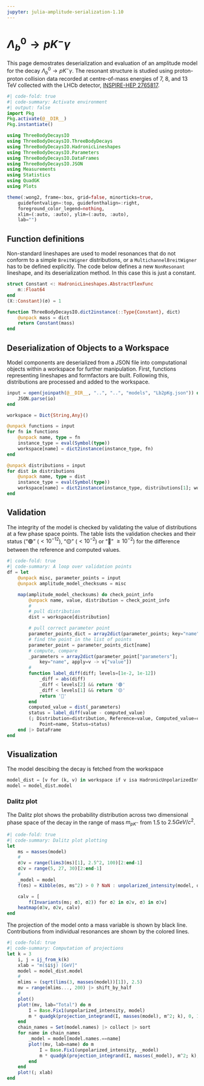 ```yaml
---
jupyter: julia-amplitude-serialization-1.10
---
```


# $\Lambda_b^0 \to p K^- \gamma$

This page demostrates deserialization and evaluation of an amplitude model for the decay $\Lambda_b^0 \to p K^- \gamma$. The resonant structure is studied using proton-proton collision data recorded at centre-of-mass energies of $7$, $8$, and $13$ TeV collected with the LHCb detector, [INSPIRE-HEP 2765817](https://inspirehep.net/literature/2765817).

```julia
#| code-fold: true
#| code-summary: Activate environment
#| output: false
import Pkg
Pkg.activate(@__DIR__)
Pkg.instantiate()

using ThreeBodyDecaysIO
using ThreeBodyDecaysIO.ThreeBodyDecays
using ThreeBodyDecaysIO.HadronicLineshapes
using ThreeBodyDecaysIO.Parameters
using ThreeBodyDecaysIO.DataFrames
using ThreeBodyDecaysIO.JSON
using Measurements
using Statistics
using QuadGK
using Plots

theme(:wong2, frame=:box, grid=false, minorticks=true,
    guidefontvalign=:top, guidefonthalign=:right,
    foreground_color_legend=nothing,
    xlim=(:auto, :auto), ylim=(:auto, :auto),
    lab="")
```

## Function definitions

Non-standard lineshapes are used to model resonances that do not conform to a simple `BreitWigner` distributions, or a `MultichannelBreitWigner` has to be defined explicitly.
The code below defines a new `NonResonant` lineshape, and its deserialization method. In this case this is just a constant.

```julia
struct Constant <: HadronicLineshapes.AbstractFlexFunc
    m::Float64
end
(X::Constant)(σ) = 1

function ThreeBodyDecaysIO.dict2instance(::Type{Constant}, dict)
    @unpack mass = dict
    return Constant(mass)
end
```

## Deserialization of Objects to a Workspace

Model components are deserialized from a JSON file into computational objects within a workspace for further manipulation. First, functions representing lineshapes and formfactors are built. Following this, distributions are processed and added to the workspace.

```julia
input = open(joinpath(@__DIR__, "..", "..", "models", "Lb2pKg.json")) do io
    JSON.parse(io)
end

workspace = Dict{String,Any}()

@unpack functions = input
for fn in functions
    @unpack name, type = fn
    instance_type = eval(Symbol(type))
    workspace[name] = dict2instance(instance_type, fn)
end

@unpack distributions = input
for dist in distributions
    @unpack name, type = dist
    instance_type = eval(Symbol(type))
    workspace[name] = dict2instance(instance_type, distributions[1]; workspace)
end
```

## Validation

The integrity of the model is checked by validating the value of distributions at a few phase space points.
The table lists the validation checkes and their status ("🟢" ($<10^{-12}$), "🟡" ($<10^{-2}$) or "🔴" $\ge10^{-2}$) for the difference between the reference and computed values.

```julia
#| code-fold: true
#| code-summary: A loop over validation points
df = let
    @unpack misc, parameter_points = input
    @unpack amplitude_model_checksums = misc

    map(amplitude_model_checksums) do check_point_info
        @unpack name, value, distribution = check_point_info
        #
        # pull distribution
        dist = workspace[distribution]

        # pull correct parameter point
        parameter_points_dict = array2dict(parameter_points; key="name")
        # find the point in the list of points
        parameter_point = parameter_points_dict[name]
        # compute, compare
        _parameters = array2dict(parameter_point["parameters"];
            key="name", apply=v -> v["value"])
        #
        function label_diff(diff; levels=[1e-2, 1e-12])
            _diff = abs(diff)
            _diff < levels[2] && return '🟢'
            _diff < levels[1] && return '🟡'
            return '🔴'
        end
        computed_value = dist(_parameters)
        status = label_diff(value - computed_value)
        (; Distribution=distribution, Reference=value, Computed_value=computed_value,
            Point=name, Status=status)
    end |> DataFrame
end
```

## Visualization

The model descibing the decay is fetched from the workspace

```julia
model_dist = [v for (k, v) in workspace if v isa HadronicUnpolarizedIntensity] |> first;
model = model_dist.model
```

### Dalitz plot

The Dalitz plot shows the probability distribution across two dimensional phase space of the decay in the range of mass $m_{pK^{-}}$ from $1.5$ to $2.5 GeV/c^2$.

```julia
#| code-fold: true
#| code-summary: Dalitz plot plotting
let
    ms = masses(model)
    #
    σ3v = range(lims3(ms)[1], 2.5^2, 100)[2:end-1]
    σ2v = range(5, 27, 30)[2:end-1]
    #
    _model = model
    f(σs) = Kibble(σs, ms^2) > 0 ? NaN : unpolarized_intensity(model, σs)

    calv = [
        f(Invariants(ms; σ3, σ2)) for σ2 in σ2v, σ3 in σ3v]
    heatmap(σ3v, σ2v, calv)
end
```

The projection of the model onto a mass variable is shown by black line.
Contributions from individual resonances are shown by the colored lines.

```julia
#| code-fold: true
#| code-summary: Computation of projections
let k = 3
    i, j = ij_from_k(k)
    xlab = "m($i$j) [GeV]"
    model = model_dist.model
    #
    mlims = (sqrt(lims(3, masses(model))[1]), 2.5)
    mv = range(mlims..., 200) |> shift_by_half
    #
    plot()
    plot!(mv, lab="Total") do m
        I = Base.Fix1(unpolarized_intensity, model)
        m * quadgk(projection_integrand(I, masses(model), m^2; k), 0, 1)[1]
    end
    chain_names = Set(model.names) |> collect |> sort
    for name in chain_names
        _model = model[model.names.==name]
        plot!(mv, lab=name) do m
            I = Base.Fix1(unpolarized_intensity, _model)
            m * quadgk(projection_integrand(I, masses(_model), m^2; k), 0, 1)[1]
        end
    end
    plot!(; xlab)
end
```
